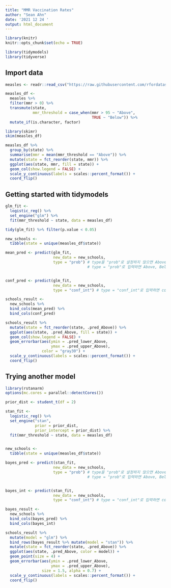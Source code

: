 ```yaml
---
title: "MMR Vaccination Rates"
author: "Sean Ahn"
date: '2021 12 24 '
output: html_document
---
```


```r
library(knitr)
knitr::opts_chunk$set(echo = TRUE)

library(tidymodels)
library(tidyverse)
```

## Import data

```r
measles <- readr::read_csv("https://raw.githubusercontent.com/rfordatascience/tidytuesday/master/data/2020/2020-02-25/measles.csv")

measles_df <- 
  measles %>% 
  filter(mmr > 0) %>% 
  transmute(state,
            mmr_threshold = case_when(mmr > 95 ~ "Above",
                                      TRUE ~ "Below")) %>% 
  mutate_if(is.character, factor)


```


```r
library(skimr)
skim(measles_df)

```


```r
measles_df %>% 
  group_by(state) %>% 
  summarise(mmr = mean(mmr_threshold == "Above")) %>% 
  mutate(state = fct_reorder(state, mmr)) %>% 
  ggplot(aes(state, mmr, fill = state)) +
  geom_col(show.legend = FALSE) +
  scale_y_continuous(labels = scales::percent_format()) +
  coord_flip()

```


## Getting started with tidymodels


```r
glm_fit <- 
  logistic_reg() %>% 
  set_engine("glm") %>% 
  fit(mmr_threshold ~ state, data = measles_df)

tidy(glm_fit) %>% filter(p.value < 0.05)

```


```r
new_schools <- 
  tibble(state = unique(measles_df$state))

mean_pred <- predict(glm_fit,
                     new_data = new_schools, 
                     type = "prob") # type을 "prob"로 설정하지 않으면 Above인지 Below인지만 확인 가능
                                    # type = "prob"로 입력하면 Above, Below가 각각 얼마의 확률인지 출력


conf_pred <- predict(glm_fit,
                     new_data = new_schools,
                     type = "conf_int") # type = "conf_int"로 입력하면 confidence interval을 출력력

schools_result <- 
  new_schools %>% 
  bind_cols(mean_pred) %>% 
  bind_cols(conf_pred)

```


```r
schools_result %>% 
  mutate(state = fct_reorder(state, .pred_Above)) %>% 
  ggplot(aes(state, .pred_Above, fill = state)) +
  geom_col(show.legend = FALSE) +
  geom_errorbar(aes(ymin = .pred_lower_Above,
                    ymax = .pred_upper_Above),
                color = "gray30") +
  scale_y_continuous(labels = scales::percent_format()) +
  coord_flip()


```


## Trying another model


```r
library(rstanarm)
options(mc.cores = parallel::detectCores())

prior_dist <- student_t(df = 2)

stan_fit <- 
  logistic_reg() %>% 
  set_engine("stan",
             prior = prior_dist, 
             prior_intercept = prior_dist) %>% 
  fit(mmr_threshold ~ state, data = measles_df)



```


```r
new_schools <- 
  tibble(state = unique(measles_df$state))

bayes_pred <- predict(stan_fit,
                     new_data = new_schools, 
                     type = "prob") # type을 "prob"로 설정하지 않으면 Above인지 Below인지만 확인 가능
                                    # type = "prob"로 입력하면 Above, Below가 각각 얼마의 확률인지 출력


bayes_int <- predict(stan_fit,
                     new_data = new_schools,
                     type = "conf_int") # type = "conf_int"로 입력하면 confidence interval을 출력력

bayes_result <- 
  new_schools %>% 
  bind_cols(bayes_pred) %>% 
  bind_cols(bayes_int)

```


```r
schools_result %>% 
  mutate(model = "glm") %>% 
  bind_rows(bayes_result %>% mutate(model = "stan")) %>% 
  mutate(state = fct_reorder(state, .pred_Above)) %>% 
  ggplot(aes(state, .pred_Above, color = model)) +
  geom_point(size = 4) +
  geom_errorbar(aes(ymin = .pred_lower_Above,
                    ymax = .pred_upper_Above),
                size = 1.5, alpha = 0.7) +
  scale_y_continuous(labels = scales::percent_format()) +
  coord_flip()



```


